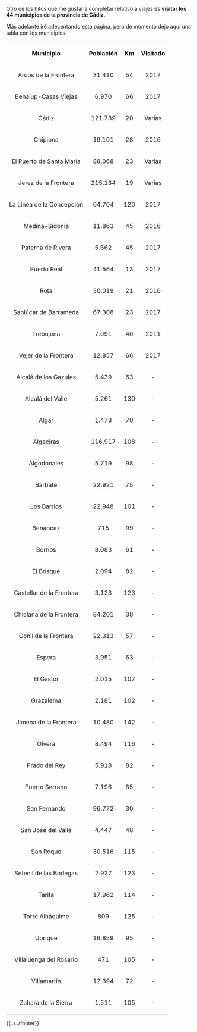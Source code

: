 {{header|1=Portada}}

Otro de los hitos que me gustaría completar relativo a viajes es '''visitar los 44 municipios de la provincia de Cádiz'''.

Más adelante iré adecentando esta página, pero de momento dejo aquí una tabla con los municipios.

<table class="wikitable sortable" style="text-align: center;">

<tr>
<th class="sorttable_alpha">Municipio</th>
<th class="sorttable_numeric">Población</th>
<th class="sorttable_numeric">Km</th>
<th class="sorttable_alpha">Visitado</th>
</tr>

<tr>
<td>Arcos de la Frontera</td>
<td>31.410</td>
<td>54</td>
<td>2017</td>
</tr>

<tr>
<td>Benalup-Casas Viejas</td>
<td>6.970</td>
<td>66</td>
<td>2017</td>
</tr>

<tr>
<td>Cádiz</td>
<td>121.739</td>
<td>20</td>
<td>Varias</td>
</tr>

<tr>
<td>Chipiona</td>
<td>19.101</td>
<td>28</td>
<td>2016</td>
</tr>

<tr>
<td>El Puerto de Santa María</td>
<td>88.068</td>
<td>23</td>
<td>Varias</td>
</tr>

<tr>
<td>Jerez de la Frontera</td>
<td>215.134</td>
<td>19</td>
<td>Varias</td>
</tr>

<tr>
<td>La Línea de la Concepción</td>
<td>64.704</td>
<td>120</td>
<td>2017</td>
</tr>

<tr>
<td>Medina-Sidonia</td>
<td>11.863</td>
<td>45</td>
<td>2016</td>
</tr>

<tr>
<td>Paterna de Rivera</td>
<td>5.662</td>
<td>45</td>
<td>2017</td>
</tr>

<tr>
<td>Puerto Real</td>
<td>41.564</td>
<td>13</td>
<td>2017</td>
</tr>

<tr>
<td>Rota</td>
<td>30.019</td>
<td>21</td>
<td>2016</td>
</tr>

<tr>
<td>Sanlúcar de Barrameda</td>
<td>67.308</td>
<td>23</td>
<td>2017</td>
</tr>

<tr>
<td>Trebujena</td>
<td>7.091</td>
<td>40</td>
<td>2011</td>
</tr>

<tr>
<td>Vejer de la Frontera</td>
<td>12.857</td>
<td>66</td>
<td>2017</td>
</tr>

<tr>
<td>Alcalá de los Gazules</td>
<td>5.439</td>
<td>63</td>
<td>-</td>
</tr>

<tr>
<td>Alcalá del Valle</td>
<td>5.261</td>
<td>130</td>
<td>-</td>
</tr>

<tr>
<td>Algar</td>
<td>1.478</td>
<td>70</td>
<td>-</td>
</tr>

<tr>
<td>Algeciras</td>
<td>116.917</td>
<td>108</td>
<td>-</td>
</tr>

<tr>
<td>Algodonales</td>
<td>5.719</td>
<td>98</td>
<td>-</td>
</tr>

<tr>
<td>Barbate</td>
<td>22.921</td>
<td>75</td>
<td>-</td>
</tr>

<tr>
<td>Los Barrios</td>
<td>22.948</td>
<td>101</td>
<td>-</td>
</tr>

<tr>
<td>Benaocaz</td>
<td>715</td>
<td>99</td>
<td>-</td>
</tr>

<tr>
<td>Bornos</td>
<td>8.083</td>
<td>61</td>
<td>-</td>
</tr>

<tr>
<td>El Bosque</td>
<td>2.094</td>
<td>82</td>
<td>-</td>
</tr>

<tr>
<td>Castellar de la Frontera</td>
<td>3.123</td>
<td>123</td>
<td>-</td>
</tr>

<tr>
<td>Chiclana de la Frontera</td>
<td>84.201</td>
<td>38</td>
<td>-</td>
</tr>

<tr>
<td>Conil de la Frontera</td>
<td>22.313</td>
<td>57</td>
<td>-</td>
</tr>

<tr>
<td>Espera</td>
<td>3.951</td>
<td>63</td>
<td>-</td>
</tr>

<tr>
<td>El Gastor</td>
<td>2.015</td>
<td>107</td>
<td>-</td>
</tr>

<tr>
<td>Grazalema</td>
<td>2.181</td>
<td>102</td>
<td>-</td>
</tr>

<tr>
<td>Jimena de la Frontera</td>
<td>10.480</td>
<td>142</td>
<td>-</td>
</tr>

<tr>
<td>Olvera</td>
<td>8.494</td>
<td>116</td>
<td>-</td>
</tr>

<tr>
<td>Prado del Rey</td>
<td>5.918</td>
<td>82</td>
<td>-</td>
</tr>

<tr>
<td>Puerto Serrano</td>
<td>7.196</td>
<td>85</td>
<td>-</td>
</tr>

<tr>
<td>San Fernando</td>
<td>96.772</td>
<td>30</td>
<td>-</td>
</tr>

<tr>
<td>San José del Valle</td>
<td>4.447</td>
<td>48</td>
<td>-</td>
</tr>

<tr>
<td>San Roque</td>
<td>30.516</td>
<td>115</td>
<td>-</td>
</tr>

<tr>
<td>Setenil de las Bodegas</td>
<td>2.927</td>
<td>123</td>
<td>-</td>
</tr>

<tr>
<td>Tarifa</td>
<td>17.962</td>
<td>114</td>
<td>-</td>
</tr>

<tr>
<td>Torre Alháquime</td>
<td>809</td>
<td>125</td>
<td>-</td>
</tr>

<tr>
<td>Ubrique</td>
<td>16.859</td>
<td>95</td>
<td>-</td>
</tr>

<tr>
<td>Villaluenga del Rosario</td>
<td>471</td>
<td>105</td>
<td>-</td>
</tr>

<tr>
<td>Villamartín</td>
<td>12.394</td>
<td>72</td>
<td>-</td>
</tr>

<tr>
<td>Zahara de la Sierra</td>
<td>1.511</td>
<td>105</td>
<td>-</td>
</tr>

</table>

{{../../footer}}
